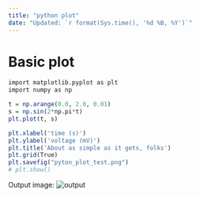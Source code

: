 ---
title: "python plot"
date: "Updated: `r format(Sys.time(), '%d %B, %Y')`"
---

# Basic plot

```{r, engine='python'}
import matplotlib.pyplot as plt
import numpy as np

t = np.arange(0.0, 2.0, 0.01)
s = np.sin(2*np.pi*t)
plt.plot(t, s)

plt.xlabel('time (s)')
plt.ylabel('voltage (mV)')
plt.title('About as simple as it gets, folks')
plt.grid(True)
plt.savefig("pyton_plot_test.png")
# plt.show()
```

Output image:
![output](pyton_plot_test.png)